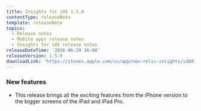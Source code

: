 ```yaml
---
title: Insights for iOS 1.5.0
contentType: releaseNote
template: releaseNote
topics:
  - Release notes
  - Mobile apps release notes
  - Insights for iOS release notes
releaseDateTime: '2016-06-29 16:00'
releaseVersion: 1.5.0
downloadLink: 'https://itunes.apple.com/us/app/new-relic-insights/id891431652?mt=8'
---
```


### New features

* This release brings all the exciting features from the iPhone version to the bigger screens of the iPad and iPad Pro.
